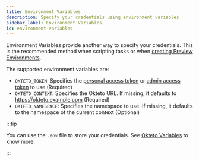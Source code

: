 ```yaml
---
title: Environment Variables
description: Specify your credentials using environment variables
sidebar_label: Environment Variables
id: environment-variables
---
```


Environment Variables provide another way to specify your credentials. This is the recommended method when scripting tasks or when [creating Preview Environments](previews/index.mdx).

The supported environment variables are:

- `OKTETO_TOKEN`: Specifies the [personal access token](core/credentials/personal-access-tokens.mdx) or [admin access token](/docs/admin/dashboard/#admin-access-tokens) to use (Required)
- `OKTETO_CONTEXT`: Specifies the Okteto URL. If missing, it defaults to https://okteto.example.com (Required)
- `OKTETO_NAMESPACE`: Specifies the namespace to use. If missing, it defaults to the namespace of the current context (Optional)

:::tip

You can use the `.env` file to store your credentials. See [Okteto Variables](/docs/core/okteto-variables) to know more.

:::